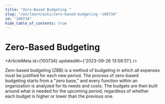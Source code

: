 ```yaml
---
title: "Zero-Based Budgeting "
slug: "/en/learn/wiki/zero-based-budgeting--100734"
id: "100734"
hide_table_of_contents: true
---
```



# Zero-Based Budgeting 

<ArticleMeta id={100734} updatedAt={'2023-09-26 13:58:51'} />
<div className='border-solid border-b border-t-0 my-4 border-[var(--ifm-color-gray-300)]' />

Zero-based budgeting (ZBB) is a method of budgeting in which all expenses must be justified for each new period. The process of zero-based budgeting starts from a "zero base," and every function within an organization is analyzed for its needs and costs. The budgets are then built around what is needed for the upcoming period, regardless of whether each budget is higher or lower than the previous one.
